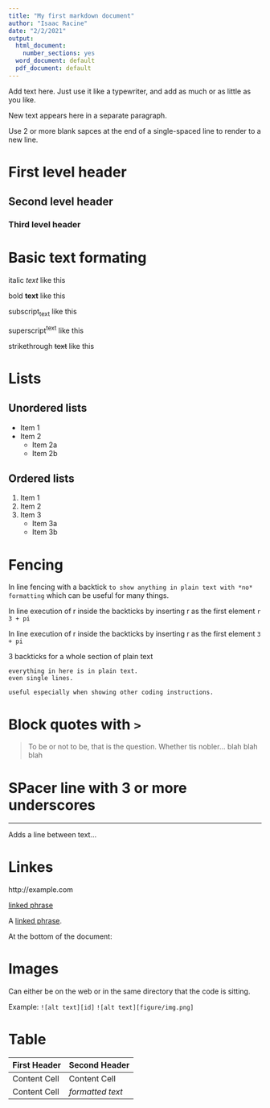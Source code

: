 ---
title: "My first markdown document"
author: "Isaac Racine"
date: "2/2/2021"
output:
  html_document: 
    number_sections: yes
  word_document: default
  pdf_document: default
---

Add text here. Just use it like a typewriter, and add as much or as little as you like.

New text appears here in a separate paragraph.

Use 2 or more blank sapces at the end of a single-spaced line to render to a new line.

# First level header

## Second level header

### Third level header

# Basic text formating

italic *text* like this


bold **text** like this

subscript~text~ like this 

superscript^text^ like this

strikethrough ~~text~~ like this

# Lists

## Unordered lists

* Item 1
* Item 2
    + Item 2a
    + Item 2b
    
## Ordered lists

1. Item 1
2. Item 2
3. Item 3
    + Item 3a
    + Item 3b
    
# Fencing

In line fencing with a backtick `to show anything in plain text with *no* formatting` which can be useful for many things.

In line execution of r inside the backticks by inserting r as the first element `r 3 + pi`

In line execution of r inside the backticks by inserting r as the first element `3 + pi`

3 backticks for a whole section of plain text

```
everything in here is in plain text. 
even single lines.

useful especially when showing other coding instructions.
```

# Block quotes with `>`

> To be or not to be, that is the question.
Whether tis nobler... blah blah blah

# SPacer line with 3 or more underscores

___

Adds a line between text...

# Linkes
http://example.com

[linked phrase](http://example.com) 

A [linked phrase][id]. 

At the bottom of the document:

[id]: http://example.com/ "Title"

# Images

Can either be on the web or in the same directory that the code is sitting.

Example:
`![alt text][id]`
`![alt text][figure/img.png]`

# Table

First Header  | Second Header
------------- | -------------
Content Cell  | Content Cell
Content Cell  | *formatted text*